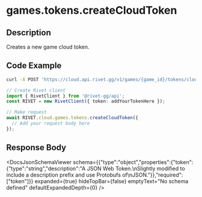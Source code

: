 

# games.tokens.createCloudToken

## Description

Creates a new game cloud token.


## Code Example

<CodeGroup title='Request' tag='POST' label='https://cloud.api.rivet.gg/v1/games/{game_id}/tokens/cloud'>

```bash {{ title: 'cURL' }}
curl -X POST 'https://cloud.api.rivet.gg/v1/games/{game_id}/tokens/cloud'
```

```ts
// Create Rivet client
import { RivetClient } from '@rivet-gg/api';
const RIVET = new RivetClient({ token: addYourTokenHere });

// Make request
await RIVET.cloud.games.tokens.createCloudToken({
  // Add your request body here
});
```

</CodeGroup>


## Response Body

<DocsJsonSchemaViewer
  schema={{"type":"object","properties":{"token":{"type":"string","description":"A JSON Web Token.\nSlightly modified to include a description prefix and use Protobufs of\nJSON."}},"required":["token"]}}
  expanded={true}
  hideTopBar={false}
  emptyText="No schema defined"
  defaultExpandedDepth={0}
/>

